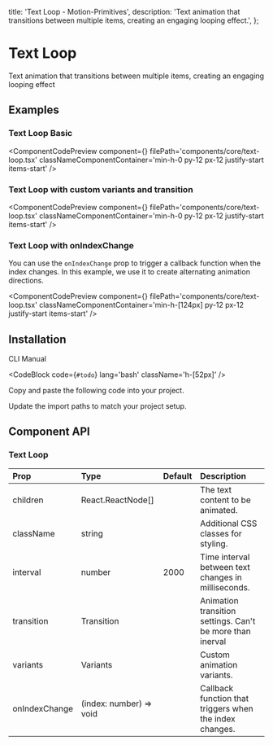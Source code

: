   title: 'Text Loop - Motion-Primitives',
  description:
    'Text animation that transitions between multiple items, creating an engaging looping effect.',
};


# Text Loop

Text animation that transitions between multiple items, creating an engaging looping effect

## Examples

### Text Loop Basic

<ComponentCodePreview
  component={<TextLoopBasic />}
  filePath='components/core/text-loop.tsx'
  classNameComponentContainer='min-h-0 py-12 px-12 justify-start items-start'
/>

### Text Loop with custom variants and transition

<ComponentCodePreview
  component={<TextLoopCustomVariantsTransition />}
  filePath='components/core/text-loop.tsx'
  classNameComponentContainer='min-h-0 py-12 px-12 justify-start items-start'
/>

### Text Loop with onIndexChange

You can use the `onIndexChange` prop to trigger a callback function when the index changes. In this example, we use it to create alternating animation directions.

<ComponentCodePreview
  component={<TextLoopOnIndexChange />}
  filePath='components/core/text-loop.tsx'
  classNameComponentContainer='min-h-[124px] py-12 px-12 justify-start items-start'
/>

## Installation

<Tabs defaultValue="cli">

<TabsList>
  <TabsTrigger value='cli'>CLI</TabsTrigger>
  <TabsTrigger value='manual'>Manual</TabsTrigger>
</TabsList>

<TabsContent value="cli">

<CodeBlock code={`#todo`} lang='bash' className='h-[52px]' />

</TabsContent>

<TabsContent value="manual">

<Steps>

<Step>Copy and paste the following code into your project.</Step>

<CodeBlock filePath='components/core/text-loop.tsx' />

<Step>Update the import paths to match your project setup.</Step>

</Steps>

</TabsContent>

</Tabs>

## Component API

### Text Loop

| Prop          | Type                    | Default | Description                                               |
| :------------ | :---------------------- | :------ | :-------------------------------------------------------- |
| children      | React.ReactNode[]       |         | The text content to be animated.                          |
| className     | string                  |         | Additional CSS classes for styling.                       |
| interval      | number                  | 2000    | Time interval between text changes in milliseconds.       |
| transition    | Transition              |         | Animation transition settings. Can't be more than inerval |
| variants      | Variants                |         | Custom animation variants.                                |
| onIndexChange | (index: number) => void |         | Callback function that triggers when the index changes.   |
